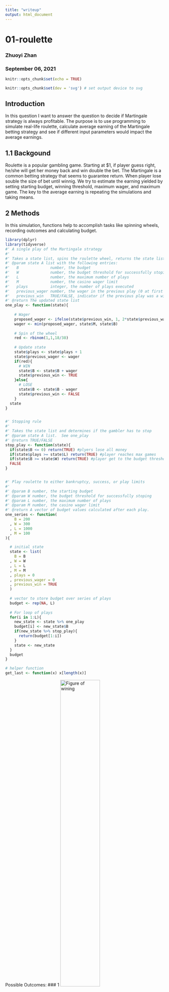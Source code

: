 ```yaml
---
title: "writeup"
output: html_document
---
```

# 01-roulette
### Zhuoyi Zhan
### September 06, 2021



```r
knitr::opts_chunk$set(echo = TRUE)

knitr::opts_chunk$set(dev = 'svg') # set output device to svg
```

## Introduction

In this question I want to answer the question to decide if Martingale strategy is always profitable. The purpose is to use programming to simulate real-life roulette, calculate average earning of the Martingale betting strategy and see if different input parameters would impact the average earnings. 

## 1.1 Backgound

Roulette is a popular gambling game. Starting at $1, if player guess right, he/she will get her money back and win double the bet. The Martingale is a common betting strategy that seems to guarantee return. When player lose souble the size of bet until winnig. We try to estimate the earning yielded by setting starting budget, winning threshold, maximum wager, and maximum game. The key to the average earning is repeating the simulations and taking means.

## 2 Methods

In this simulation, functions help to accomplish tasks like spinning wheels, recording outcomes and calculating budget.

```r
library(dplyr)
library(tidyverse)
#' A single play of the Martingale strategy
#'
#' Takes a state list, spins the roulette wheel, returns the state list with updated values (for example, budget, plays, etc)
#' @param state A list with the following entries: 
#'   B              number, the budget
#'   W              number, the budget threshold for successfully stoping
#'   L              number, the maximum number of plays 
#'   M              number, the casino wager limit
#'   plays          integer, the number of plays executed
#'   previous_wager number, the wager in the previous play (0 at first play)
#'   previous_win   TRUE/FALSE, indicator if the previous play was a win (TRUE at first play)
#' @return The updated state list
one_play <- function(state){
  
    # Wager
    proposed_wager <- ifelse(state$previous_win, 1, 2*state$previous_wager)
    wager <- min(proposed_wager, state$M, state$B)
    
    # Spin of the wheel
    red <- rbinom(1,1,18/38)
    
    # Update state
    state$plays <- state$plays + 1
    state$previous_wager <- wager
    if(red){
      # WIN
      state$B <- state$B + wager
      state$previous_win <- TRUE
    }else{
      # LOSE
      state$B <- state$B - wager
      state$previous_win <- FALSE
    }
  state
}


#' Stopping rule
#'
#' Takes the state list and determines if the gambler has to stop
#' @param state A list.  See one_play
#' @return TRUE/FALSE
stop_play <- function(state){
  if(state$B <= 0) return(TRUE) #plyers lose all money
  if(state$plays >= state$L) return(TRUE) #player reaches max games
  if(state$B >= state$W) return(TRUE) #player get to the budget threshold
  FALSE
}


#' Play roulette to either bankruptcy, success, or play limits
#'
#' @param B number, the starting budget
#' @param W number, the budget threshold for successfully stoping
#' @param L number, the maximum number of plays 
#' @param M number, the casino wager limit
#' @return A vector of budget values calculated after each play.
one_series <- function(
    B = 200
  , W = 300
  , L = 1000
  , M = 100
){

  # initial state
  state <- list(
    B = B
  , W = W
  , L = L
  , M = M
  , plays = 0
  , previous_wager = 0
  , previous_win = TRUE
  )
  
  # vector to store budget over series of plays
  budget <- rep(NA, L)
  
  # For loop of plays
  for(i in 1:L){
    new_state <- state %>% one_play
    budget[i] <- new_state$B
    if(new_state %>% stop_play){
      return(budget[1:i])
    }
    state <- new_state
  }
  budget    
}

# helper function
get_last <- function(x) x[length(x)] 
```
Possible Outcomes:
### 1
![Figure of wining](winner.svg){#id .class width=50% height=50%}

### 2
![Figure of losing](loser.svg){#id .class width=50% height=50%}




Simulation for 1000 times:
```r
# Simulation
walk_out_money <- rep(NA, 10000)
for(j in seq_along(walk_out_money)){
  walk_out_money[j] <- one_series(B = 200, W = 300, L = 1000, M = 100) %>% get_last
}

# Walk out money distribution
hist(walk_out_money, breaks = 100)
```

```r
# Estimated probability of walking out with extra cash
mean(walk_out_money > 200)

# Estimated earnings
mean(walk_out_money - 200)
```




```r
#This step we are trying to  simulate spinning the roulette. sample() is a function can take a random sample from the data object. In this case, yield a result from 18 red, 18 black, and 2 green
single_spin <- function(){
  possible_outcomes <- c(rep("red",18), rep("black",18), rep("green",2))
  sample(possible_outcomes, 1)
}

#This step is trying to simulate the betting strategy. It receives input of previous wager, last spinning result, maximum wager that casino set and how much much palyer left with. If last spin player get red, then keep bet $1 on red, else, 2 times the previous wager but it should not exceed player's current budget or maximum wager allowed.

martingale_wager <- function(
  previous_wager
  , previous_outcome
  , max_wager
  , current_budget
){
  if(previous_outcome == "red") return(1)
  min(2*previous_wager, max_wager, current_budget)
}

one_play <- function(previous_ledger_entry, max_wager){
  # Create a copy of the input object that will become the output object
  out <- previous_ledger_entry
  out[1, "game_index"] <- previous_ledger_entry[1, "game_index"] + 1
  #game index is increasing with the number of game played. 
  out[1, "starting_budget"] <- previous_ledger_entry[1, "ending_budget"]
  #Each game, player have budget of what they left from last game.
  out[1, "wager"] <- martingale_wager(
    previous_wager = previous_ledger_entry[1, "wager"]
    , previous_outcome = previous_ledger_entry[1, "outcome"]
    , max_wager = max_wager
    , current_budget = out[1, "starting_budget"]
  )
  #To get and record this time's wager in, it call martingale_wager() function with last time's wager, outcomes,max wager and this time's starting budget.
  out[1, "outcome"] <- single_spin()
  # Calling the single_spin() function to get an outcome and record.
  out[1, "ending_budget"] <- out[1, "starting_budget"] + 
    ifelse(out[1, "outcome"] == "red", +1, -1)*out[1, "wager"]
  return(out)
  #the new ending budget will be starting budget plus wager if outcome is red, or minus wager is not red.
}

one_series <- function(
  max_games, starting_budget, winning_threshold, max_wager
){
  # Initialize ledger
  ledger <- data.frame(
      game_index = 0:max_games
    , starting_budget = NA_integer_
    , wager = NA_integer_
    , outcome = NA_character_
    , ending_budget = NA_integer_
  )#this defines the variable types.
  ledger[1, "wager"] <- 1
  ledger[1, "outcome"] <- "red"
  ledger[1, "ending_budget"] <- starting_budget
  # the wager starts with 1.
  for(i in 2:nrow(ledger)){
    #browser()
    ledger[i,] <- one_play(ledger[i-1,], max_wager)
    # i is this time, i-1 refer to the last game. By calling one_play() with last game, this step keeps recording every game played.
    if(stopping_rule(ledger[i,], winning_threshold)) break
  } #this will check if the plyyer reaches stopping rules. If yes then stop.
  # Return non-empty portion of ledger
  ledger[2:i, ]
}

stopping_rule <- function(
  ledger_entry
  , winning_threshold
){
  ending_budget <- ledger_entry[1, "ending_budget"]
  if(ending_budget <= 0) return(TRUE)
  if(ending_budget >= winning_threshold) return(TRUE)
  FALSE
}# The rule to stop are when running out of money or now having money that is equal or more than winning threshold. 

profit <- function(ledger){
  n <- nrow(ledger)
  profit <- ledger[n, "ending_budget"] - ledger[1, "starting_budget"]
  return(profit)
} # The profit equals to last game's budget minus budget at first.

require(magrittr)

# It creates figures of winning and losing with starting budget of $200, winning threshold of $300, maximum 1000 plays and maximum wager of $100
svg(filename = "loser.svg", width=16, height =9)
par(cex.axis=2, cex.lab = 2, mar = c(8,8,2,2), bg = rgb(222, 235, 247, max = 255))
set.seed(1)
ledger <- one_series(1000,200,300,100)
plot(ledger[,c(1,5)], type = "l", lwd = 5, xlab = "Game Index", ylab = "Budget")
dev.off()

svg(filename = "winner.svg", width=16, height =9)
par(cex.axis=2, cex.lab = 2, mar = c(8,8,2,2), bg = rgb(222, 235, 247, max = 255))
set.seed(2)
l2 <- one_series(1000,200,300,100)
plot(l2[,c(1,5)], type = "l", lwd = 5, xlab = "Game Index", ylab = "Budget")
dev.off()
```

## 3 Results

```r
nlength <- 10
output_list <- vector(mode = "list", length = nlength)
for (i in seq(1, 10, by=1)){
  set.seed(i)
  l <- one_series(1000,200,300,100)
  output_list[i] <- profit(l)
}

print(output_list)
```
```r
svg(filename = "WT_loser_300.svg", width=16, height =9)
par(cex.axis=2, cex.lab = 2, mar = c(8,8,2,2), bg = rgb(222, 235, 247, max = 255))
set.seed(1)
ledger <- one_series(1000,200,300,100)
plot(ledger[,c(1,5)], type = "l", lwd = 5, xlab = "Game Index", ylab = "Budget")
dev.off()

svg(filename = "WT_loser_250.svg", width=16, height =9)
par(cex.axis=2, cex.lab = 2, mar = c(8,8,2,2), bg = rgb(222, 235, 247, max = 255))
set.seed(1)
ledger <- one_series(1000,200,250,100)
plot(ledger[,c(1,5)], type = "l", lwd = 5, xlab = "Game Index", ylab = "Budget")
dev.off()

svg(filename = "WT_loser_400.svg", width=16, height =9)
par(cex.axis=2, cex.lab = 2, mar = c(8,8,2,2), bg = rgb(222, 235, 247, max = 255))
set.seed(1)
ledger <- one_series(1000,200,400,100)
plot(ledger[,c(1,5)], type = "l", lwd = 5, xlab = "Game Index", ylab = "Budget")
dev.off()

svg(filename = "WT_winne_250.svg", width=16, height =9)
par(cex.axis=2, cex.lab = 2, mar = c(8,8,2,2), bg = rgb(222, 235, 247, max = 255))
set.seed(2)
l2 <- one_series(1000,200,250,100)
plot(l2[,c(1,5)], type = "l", lwd = 5, xlab = "Game Index", ylab = "Budget")

svg(filename = "WT_winne_300.svg", width=16, height =9)
par(cex.axis=2, cex.lab = 2, mar = c(8,8,2,2), bg = rgb(222, 235, 247, max = 255))
set.seed(2)
l2 <- one_series(1000,200,300,100)
plot(l2[,c(1,5)], type = "l", lwd = 5, xlab = "Game Index", ylab = "Budget")

dev.off()
svg(filename = "WT_winne_400.svg", width=16, height =9)
par(cex.axis=2, cex.lab = 2, mar = c(8,8,2,2), bg = rgb(222, 235, 247, max = 255))
set.seed(2)
l2 <- one_series(1000,200,400,100)
plot(l2[,c(1,5)], type = "l", lwd = 5, xlab = "Game Index", ylab = "Budget")
dev.off()
```

From the svg figures, we can see by changing winning threshold. A lower threshold results in faster win and higher threshold results in slower win. But for losing, threshold does not matter.

## 4 Conclusions
By changing the input parameter and repeatedly simulate, we find that Martingale betting strategy does not guarantee earnings. A player can reach winning threshold or lose all money. The average earning is (still working on the loop). So this strategy is not always profitable.  A lower threshold results in faster win and higher threshold results in slower win. 